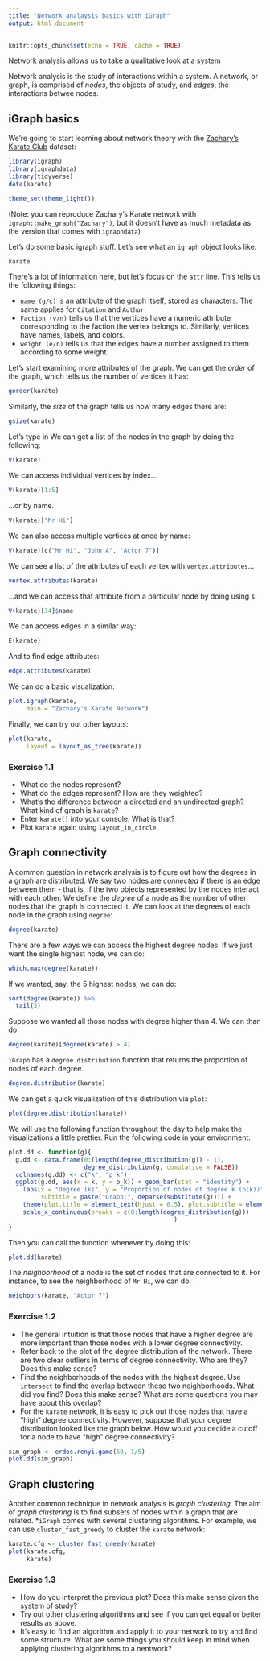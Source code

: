 ```yaml
---
title: "Network analaysis basics with iGraph"
output: html_document
---
```


```r
knitr::opts_chunk$set(echo = TRUE, cache = TRUE)
```

Network analysis allows us to take a qualitative look at a system 

Network analysis is the study of interactions within a system. A network, or graph, is comprised of *nodes*, the objects of study, and *edges*, the interactions betwee nodes.

## iGraph basics

We're going to start learning about network theory with the [Zachary's Karate Club](https://en.wikipedia.org/wiki/Zachary%27s_karate_club) dataset:

```r
library(igraph)
library(igraphdata)
library(tidyverse)
data(karate)

theme_set(theme_light())
```

(Note: you can reproduce Zachary's Karate network with `igraph::make_graph("Zachary")`, but it doesn't have as much metadata as the version that comes with `igraphdata`)

Let's do some basic igraph stuff. Let's see what an `igraph` object looks like:

```r
karate
```

There's a lot of information here, but let's focus on the `attr` line. This tells us the following things:

* `name (g/c)` is an attribute of the graph itself, stored as characters. The same applies for `Citation` and `Author`.
* `Faction (v/n)` tells us that the vertices have a numeric attribute corresponding to the faction the vertex belongs to. Similarly, vertices have names, labels, and colors.
* `weight (e/n)` tells us that the edges have a number assigned to them according to some weight.

Let's start examining more attributes of the graph. We can get the *order* of the graph, which tells us the number of vertices it has:

```r
gorder(karate)
```

Similarly, the *size* of the graph tells us how many edges there are:

```r
gsize(karate)
```


Let's type in We can get a list of the nodes in the graph by doing the following:

```r
V(karate)
```

We can access individual vertices by index...

```r
V(karate)[1:5]
```

...or by name.

```r
V(karate)["Mr Hi"]
```

We can also access multiple vertices at once by name:

```r
V(karate)[c("Mr Hi", "John A", "Actor 7")]
```


We can see a list of the attributes of each vertex with `vertex.attributes`...

```r
vertex.attributes(karate)
```

...and we can access that attribute from a particular node by doing using `$`:

```r
V(karate)[34]$name
```

We can access edges in a similar way:

```r
E(karate)
```

And to find edge attributes:

```r
edge.attributes(karate)
```

We can do a basic visualization:

```r
plot.igraph(karate,
     main = "Zachary's Karate Network")
```

Finally, we can try out other layouts:

```r
plot(karate, 
     layout = layout_as_tree(karate))
```


### Exercise 1.1

* What do the nodes represent?
* What do the edges represent? How are they weighted?
* What's the difference between a directed and an undirected graph? What kind of graph is `karate`?
* Enter `karate[]` into your console. What is that?
* Plot `karate` again using `layout_in_circle`.

## Graph connectivity

A common question in network analysis is to figure out how the degrees in a graph are distributed. We say two nodes are *connected* if there is an edge between them - that is, if the two objects represented by the nodes interact with each other. We define the *degree* of a node as the number of other nodes that the graph is connected it. We can look at the degrees of each node in the graph using `degree`:

```r
degree(karate)
```

There are a few ways we can access the highest degree nodes. If we just want the single highest node, we can do:

```r
which.max(degree(karate))
```

If we wanted, say, the 5 highest nodes, we can do:

```r
sort(degree(karate)) %>% 
  tail(5)
```

Suppose we wanted all those nodes with degree higher than 4. We can than do:

```r
degree(karate)[degree(karate) > 4]
```

`iGraph` has a `degree.distribution` function that returns the proportion of nodes of each degree. 

```r
degree.distribution(karate)
```


We can get a quick visualization of this distribution via `plot`:

```r
plot(degree.distribution(karate))
```

We will use the following function throughout the day to help make the visualizations a little prettier. Run the following code in your environment:

```r
plot.dd <- function(g){
  g.dd <- data.frame(0:(length(degree_distribution(g)) - 1), 
                     degree_distribution(g, cumulative = FALSE))
  colnames(g.dd) <- c("k", "p_k")
  ggplot(g.dd, aes(x = k, y = p_k)) + geom_bar(stat = "identity") +
    labs(x = "Degree (k)", y = "Proportion of nodes of degree k (p(k))", title = "Degree distribution: k vs. p(k)", 
         subtitle = paste("Graph:", deparse(substitute(g)))) +
    theme(plot.title = element_text(hjust = 0.5), plot.subtitle = element_text(hjust = 0.5)) +
    scale_x_continuous(breaks = c(0:length(degree_distribution(g)))
                                              ) 
}

```

Then you can call the function whenever by doing this:

```r
plot.dd(karate)
```

The *neighborhood* of a node is the set of nodes that are connected to it. For instance, to see the neighborhood of `Mr Hi`, we can do:

```r
neighbors(karate, "Actor 7")
```


### Exercise 1.2

* The general intuition is that those nodes that have a higher degree are more important than those nodes with a lower degree connectivity. 
* Refer back to the plot of the degree distribution of the network. There are two clear outliers in terms of degree connectivity. Who are they? Does this make sense?
* Find the neighborhoods of the nodes with the highest degree. Use `intersect` to find the overlap between these two neighborhoods. What did you find? Does this make sense? What are some questions you may have about this overlap?
* For the `karate` network, it is easy to pick out those nodes that have a "high" degree connectivity. However, suppose that your degree distribution looked like the graph below. How would you decide a cutoff for a node to have "high" degree connectivity?

```r
sim_graph <- erdos.renyi.game(50, 1/5)
plot.dd(sim_graph)
```

## Graph clustering

Another common technique in network analysis is *graph clustering*. The aim of *graph clustering* is to find subsets of nodes within a graph that are related. *`iGraph` comes with several clustering algorithms. For example, we can use `cluster_fast_greedy` to cluster the `karate` network:

```r
karate.cfg <- cluster_fast_greedy(karate)
plot(karate.cfg,
     karate)
```

### Exercise 1.3

* How do you interpret the previous plot? Does this make sense given the system of study?
* Try out other clustering algorithms and see if you can get equal or better results as above.
* It's easy to find an algorithm and apply it to your network to try and find some structure. What are some things you should keep in mind when applying clustering algorithms to a nentwork?

